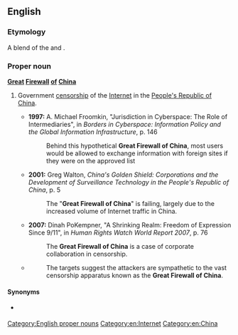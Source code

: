 ==English==
{{wikipedia|Internet censorship in the People's Republic of China}}

===Etymology===
A blend of the {{m|en|Great Wall of China}} and {{m|en|firewall}}.

===Proper noun===
'''[[great|Great]] [[firewall|Firewall]] [[of]] [[China]]'''

# {{lb|en|originally|jocular|pejorative}} Government [[censorship]] of the [[Internet]] in the [[People's Republic of China]].
#* '''1997:''' A. Michael Froomkin, "Jurisdiction in Cyberspace: The Role of Intermediaries", in ''Borders in Cyberspace: Information Policy and the Global Information Infrastructure'', p. 146
#*: Behind this hypothetical '''Great Firewall of China''', most users would be allowed to exchange information with foreign sites if they were on the approved list
#* '''2001:''' Greg Walton, ''China's Golden Shield: Corporations and the Development of Surveillance Technology in the People's Republic of China'', p. 5
#*: The "'''Great Firewall of China'''" is failing, largely due to the increased volume of Internet traffic in China.
#* '''2007:''' Dinah PoKempner, "A Shrinking Realm: Freedom of Expression Since 9/11", in ''Human Rights Watch World Report 2007'', p. 76
#*: The '''Great Firewall of China''' is a case of corporate collaboration in censorship.
#* {{quote-web|date=2015-03-31|title=Massive denial-of-service attack on GitHub tied to Chinese government|first=Dan|last=Goodin|site={{w|Ars Technica}}|url=http://arstechnica.com/security/2015/03/massive-denial-of-service-attack-on-github-tied-to-chinese-government/|accessdate=2015-04-01}}
#*: The targets suggest the attackers are sympathetic to the vast censorship apparatus known as the '''Great Firewall of China'''.

====Synonyms====
* {{qualifier|abbreviation}} {{l|en|GFW}}

[[Category:English proper nouns]]
[[Category:en:Internet]]
[[Category:en:China]]